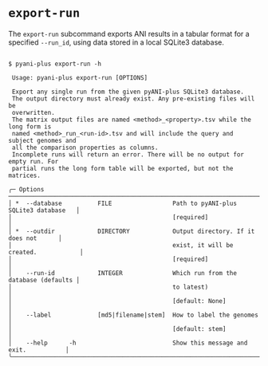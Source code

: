 # `export-run` {#export-run-subcommand .unnambered}

The `export-run` subcommand exports ANI results in a tabular format for a specified `--run_id`, using data stored in a local SQLite3 database. 


```shell

$ pyani-plus export-run -h
                                                                                     
 Usage: pyani-plus export-run [OPTIONS]                                              
                                                                                     
 Export any single run from the given pyANI-plus SQLite3 database.                   
 The output directory must already exist. Any pre-existing files will be             
 overwritten.                                                                        
 The matrix output files are named <method>_<property>.tsv while the long form is    
 named <method>_run_<run-id>.tsv and will include the query and subject genomes and  
 all the comparison properties as columns.                                           
 Incomplete runs will return an error. There will be no output for empty run. For    
 partial runs the long form table will be exported, but not the matrices.            
                                                                                     
╭─ Options ─────────────────────────────────────────────────────────────────────────╮
│ *  --database          FILE                 Path to pyANI-plus SQLite3 database   │
│                                             [required]                            │
│ *  --outdir            DIRECTORY            Output directory. If it does not      │
│                                             exist, it will be created.            │
│                                             [required]                            │
│    --run-id            INTEGER              Which run from the database (defaults │
│                                             to latest)                            │
│                                             [default: None]                       │
│    --label             [md5|filename|stem]  How to label the genomes              │
│                                             [default: stem]                       │
│    --help      -h                           Show this message and exit.           │
╰───────────────────────────────────────────────────────────────────────────────────╯

```

